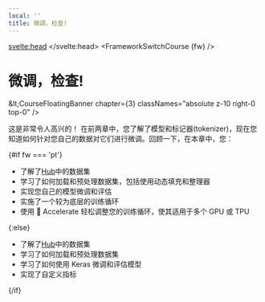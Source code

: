```yaml
---
local: ''
title: 微调，检查!
---
```

<script lang="ts">
let fw: "pt" | "tf" = "pt";
onMount(() => {
    const urlParams = new URLSearchParams(window.location.search);
    fw = urlParams.get("fw") || "pt";
});
</script>
<svelte:head>
  <meta name="hf:doc:metadata" content={JSON.stringify(metadata)} >
</svelte:head>
<FrameworkSwitchCourse {fw} />

<h1 id="">微调，检查!</h1>

&amp;lt;CourseFloatingBanner
    chapter={3}
    classNames="absolute z-10 right-0 top-0"
/>

这是非常令人高兴的！ 在前两章中，您了解了模型和标记器(tokenizer)，现在您知道如何针对您自己的数据对它们进行微调。回顾一下，在本章中，您：

{#if fw === 'pt'}
* 了解了[Hub](https://huggingface.co/datasets)中的数据集
* 学习了如何加载和预处理数据集，包括使用动态填充和整理器
* 实现您自己的模型微调和评估
* 实施了一个较为底层的训练循环
* 使用 🤗 Accelerate 轻松调整您的训练循环，使其适用于多个 GPU 或 TPU

{:else}
* 了解了[Hub](https://huggingface.co/datasets)中的数据集
* 学习了如何加载和预处理数据集
* 学习了如何使用 Keras 微调和评估模型
* 实现了自定义指标

{/if}
